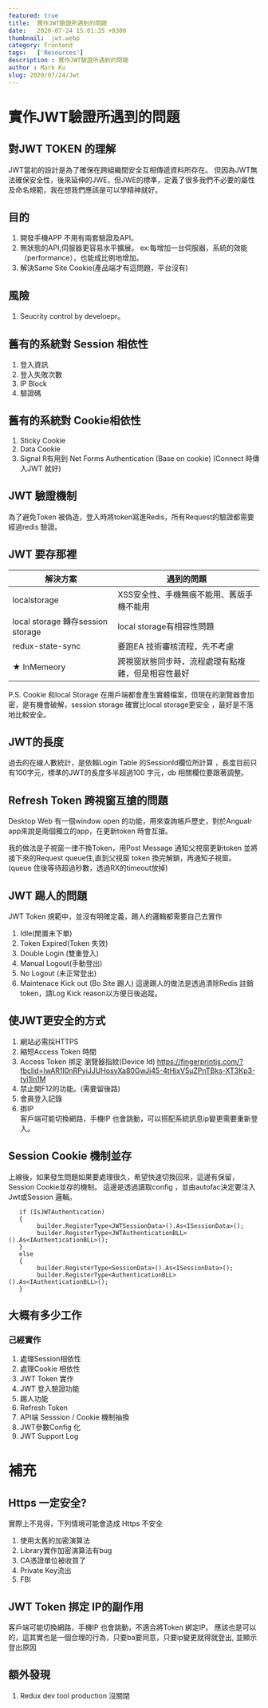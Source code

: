 ```yaml
---
featured: true
title:  實作JWT驗證所遇到的問題
date:   2020-07-24 15:01:35 +0300
thumbnail:  jwt.webp
category: Frontend
tags:   ['Resources']
description : 實作JWT驗證所遇到的問題
author : Mark Ku
slug: 2020/07/24/Jwt
---
```


# 實作JWT驗證所遇到的問題
## 對JWT TOKEN 的理解
JWT當初的設計是為了確保在跨組織間安全互相傳遞資料所存在。
但因為JWT無法確保安全性，後來延伸的JWE，但JWE的標準，定義了很多我們不必要的屬性及命名規範，我在想我們應該是可以學精神就好。

## 目的
1. 開發手機APP 不用有兩套驗證及API。
1. 無狀態的API,伺服器更容易水平擴展。
 ex:每增加一台伺服器，系統的效能（performance），也能成比例地增加。
1. 解決Same Site Cookie(產品端才有這問題，平台沒有)

## 風險
1. Seucrity control by develoepr。<br/>

## 舊有的系統對 Session 相依性
1. 登入資訊
1. 登入失敗次數 
1. IP Block 
1. 驗證碼

## 舊有的系統對 Cookie相依性
1. Sticky Cookie 
1. Data Cookie
1. Signal R有用到 Net Forms Authentication (Base on cookie) 
(Connect 時傳入JWT 就好)

## JWT 驗證機制
為了避免Token 被偽造，登入時將token寫進Redis，所有Request的驗證都需要經過redis 驗證。

## JWT 要存那裡

| 解決方案 | 遇到的問題 |
| -------- | -------- |
| localstorage|XSS安全性、手機無痕不能用、舊版手機不能用  |
| local storage 轉存session storage | local storage有相容性問題 |
| redux-state-sync | 要跑EA 技術審核流程，先不考慮 |
| ★ InMemeory | 跨視窗狀態同步時，流程處理有點複雜，但是相容性最好 |

P.S. Cookie 和local Storage  在用戶端都會產生實體檔案，但現在的瀏覽器會加密，是有機會破解，session storage 確實比local storage更安全 ，最好是不落地比較安全。

## JWT的長度
過去的在線人數統計，是依賴Login Table  的SessionId欄位所計算
，長度目前只有100字元，標準的JWT的長度多半超過100 字元，db 相關欄位要跟著調整。

## Refresh Token 跨視窗互搶的問題
Desktop Web 有一個window open 的功能，用來查詢帳戶歷史，對於Angualr app來說是兩個獨立的app，在更新token 時會互搶。

我的做法是子視窗一律不換Token，用Post Message 通知父視窗更新token
並將接下來的Request queue住,直到父視窗 token 換完解鎖，再通知子視窗。
(queue 住後等待超過秒數，透過RX的timeout放掉)

## JWT 踢人的問題
JWT Token 規範中，並沒有明確定義，踢人的邏輯都需要自己去實作
1. Idle(閒置未下單)
1. Token Expired(Token 失效)
1. Double Login (雙重登入)
1. Manual Logout(手動登出)
1. No Logout (未正常登出)
1. Maintenace Kick out (Bo Site 踢人)
這邊踢人的做法是透過清除Redis 註銷token，請Log Kick reason以方便日後追蹤。

## 使JWT更安全的方式
1. 網站必需採HTTPS
1. 縮短Access Token 時間
1. Access Token 挷定 瀏覽器指紋(Device Id)
https://fingerprintjs.com/?fbclid=IwAR1I0nRPyiJJUHosyXa80GwJi45-4tHjxV5uZPnTBks-XT3Kp3-tyi1ln1M
1. 禁止開F12的功能。(需要留後路)
1. 會員登入記錄
1. 挷IP <br/>
客戶端可能切換網路，手機IP 也會跳動，可以搭配系統訊息ip變更需要重新登入。

## Session Cookie 機制並存
上線後，如果發生問題如果要處理很久，希望快速切換回來，這邊有保留，Session Cookie並存的機制。
這邊是透過讀取config ，並由autofac決定要注入Jwt或Session 邏輯。

```
   if (IsJWTAuthentication)
   {
        builder.RegisterType<JWTSessionData>().As<ISessionData>();
        builder.RegisterType<JWTAuthenticationBLL>().As<IAuthenticationBLL>();
   }
   else
   {
        builder.RegisterType<SessionData>().As<ISessionData>();
        builder.RegisterType<AuthenticationBLL>().As<IAuthenticationBLL>();
   }
```

## 大概有多少工作

### 己經實作
1. 處理Session相依性
1. 處理Cookie 相依性
1. JWT Token 實作
1. JWT 登入驗證功能
1. 踢人功能
1. Refresh Token
1. API端 Sesssion / Cookie 機制抽換
1. JWT參數Config 化
1. JWT Support Log

# 補充
## Https 一定安全?
實際上不見得，下列情境可能會造成 Https 不安全
1. 使用太舊的加密演算法 
1. Library實作加密演算法有bug 
1. CA憑證單位被收買了
1. Private Key流出
1. FBI

## JWT Token 挷定 IP的副作用
客戶端可能切換網路，手機IP 也會跳動，不適合將Token 綁定IP。
應該也是可以的，這其實也是一個合理的行為，只要ba要同意，只要ip變更就得就登出, 並顯示登出原因


## 額外發現
1. Redux dev tool production 沒關閉

